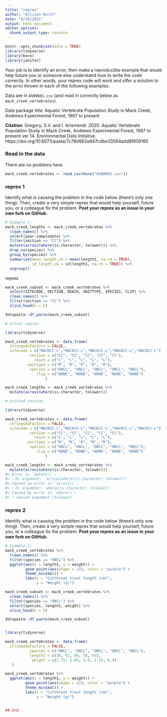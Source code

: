 ```yaml
---
title: "reprex"
author: "Allison Horst"
date: "8/19/2021"
output: html_document
editor_options: 
  chunk_output_type: console
---
```


```r
knitr::opts_chunk$set(echo = TRUE)
library(tidyverse)
library(here)
library(janitor)
```

Your job is to identify an error, then make a reproducible example that would help future you or someone else understand how to write the code correctly. In other words, your reprex code will *work* and offer a solution to the error thrown in each of the following examples. 

Data are in `AS00601.csv` (and read in correctly below as `mack_creek_vertebrates`). 

Data package title: Aquatic Vertebrate Population Study in Mack Creek, Andrews Experimental Forest, 1987 to present

**Citation:** Gregory, S.V. and I. Arismendi. 2020. Aquatic Vertebrate Population Study in Mack Creek, Andrews Experimental Forest, 1987 to present ver 14. Environmental Data Initiative. https://doi.org/10.6073/pasta/7c78d662e847cdbe33584add8f809165

### Read in the data 

There are no problems here. 
```r
mack_creek_vertebrates <- read_csv(here("AS00601.csv"))
```

### reprex 1

Identify what is causing the problem in the code below (there's only one thing). Then, create a very simple reprex that would help yourself, future you, or a colleague fix the problem. **Post your reprex as an issue in your own fork on GitHub.**

```r
# Example 1: 
mack_creek_lengths <- mack_creek_vertebrates %>% 
  clean_names() %>% 
  select(year:sampledate) %>% 
  filter(section == "CC") %>% 
  mutate(across(where(is.character, tolower))) %>% 
  drop_na(species) %>% 
  group_by(species) %>% 
  summarize(mean_length_cm = mean(length1, na.rm = TRUE),
            sd_length_cm = sd(length1, na.rm = TRUE)) %>% 
  ungroup()
```

reprex
```r
mack_creek_subset <- mack_creek_vertebrates %>% 
  select(SITECODE, SECTION, REACH, UNITTYPE, SPECIES, CLIP) %>% 
  clean_names() %>% 
  filter(section == "CC") %>% 
  slice_head(n = 5)

datapasta::df_paste(mack_creek_subset)

# actual reprex

library(tidyverse)  

mack_creek_vertebrates <- data.frame(
  stringsAsFactors = FALSE,
  sitecode = c("MACKCC-L","MACKCC-L","MACKCC-L","MACKCC-L","MACKCC-L"),
           section = c("CC", "CC", "CC", "CC", "CC"),
             reach = c("L", "L", "L", "L", "L"),
          unittype = c("R", "R", "R", "R", "R"),
           species = c("ONCL", "ONCL", "ONCL", "ONCL", "ONCL"),
              clip = c("NONE", "NONE", "NONE", "NONE", "NONE")
                  )

mack_creek_lengths <- mack_creek_vertebrates %>% 
  mutate(across(where(is.character, tolower)))

# printed version

library(tidyverse)  

mack_creek_vertebrates <- data.frame(
  stringsAsFactors = FALSE,
  sitecode = c("MACKCC-L","MACKCC-L","MACKCC-L","MACKCC-L","MACKCC-L"),
           section = c("CC", "CC", "CC", "CC", "CC"),
             reach = c("L", "L", "L", "L", "L"),
          unittype = c("R", "R", "R", "R", "R"),
           species = c("ONCL", "ONCL", "ONCL", "ONCL", "ONCL"),
              clip = c("NONE", "NONE", "NONE", "NONE", "NONE")
                  )

mack_creek_lengths <- mack_creek_vertebrates %>% 
  mutate(across(where(is.character, tolower)))
#> Error in `mutate()`:
#> ℹ In argument: `across(where(is.character, tolower))`.
#> Caused by error in `across()`:
#> ℹ In argument: `where(is.character, tolower)`.
#> Caused by error in `where()`:
#> ! unused argument (tolower)

```

### reprex 2

Identify what is causing the problem in the code below (there's only one thing). Then, create a very simple reprex that would help yourself, future you, or a colleague fix the problem. **Post your reprex as an issue in your own fork on GitHub.**

```r
# Example 2:
mack_creek_vertebrates %>% 
  clean_names() %>% 
  filter(species == "ONCL") %>% 
  ggplot(aes(x = length1, y = weight)) +
         geom_point(aes(shape = 12), color = "purple") +
         theme_minimal() +
         labs(x = "Cutthroat trout length (cm)",
              y = "Weight (g)")

mack_creek_subset <- mack_creek_vertebrates %>% 
  clean_names() %>% 
  filter(species == "ONCL") %>% 
  select(species, length1, weight) %>% 
  slice_head(n = 5)

datapasta::df_paste(mack_creek_subset)


library(tidyverse)

mack_creek_vertebrates <- data.frame(
  stringsAsFactors = FALSE,
           species = c("ONCL", "ONCL", "ONCL", "ONCL", "ONCL"),
           length1 = c(58, 61, 89, 58, 93),
            weight = c(1.75, 1.95, 5.6, 2.15, 6.9)
   )

mack_creek_vertebrates %>% 
  ggplot(aes(x = length1, y = weight)) +
         geom_point(aes(shape = 12), color = "purple") +
         theme_minimal() +
         labs(x = "Cutthroat trout length (cm)",
              y = "Weight (g)")


## End
```